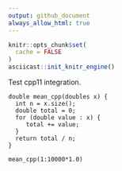 ```yaml
---
output: github_document
always_allow_html: true
---
```


```r
knitr::opts_chunk$set(
  cache = FALSE
)
asciicast::init_knitr_engine()
```

Test cpp11 integration.

```asciicastcpp11
double mean_cpp(doubles x) {
  int n = x.size();
  double total = 0;
  for (double value : x) {
     total += value;
  }
  return total / n;
}
```

```asciicast
mean_cpp(1:10000*1.0)
```
